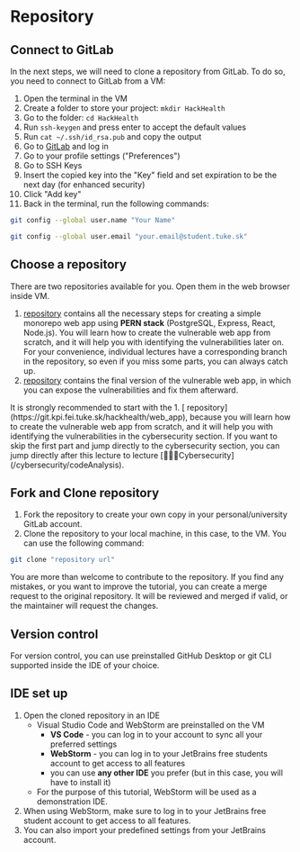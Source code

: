 
# Repository

## Connect to GitLab
In the next steps, we will need to clone a repository from GitLab. To do so, you need to connect to GitLab from a VM:
1. Open the terminal in the VM 
2. Create a folder to store your project: `mkdir HackHealth`
3. Go to the folder: `cd HackHealth`
4. Run `ssh-keygen` and press enter to accept the default values
5. Run `cat ~/.ssh/id_rsa.pub` and copy the output
6. Go to [GitLab](https://git.kpi.fei.tuke.sk) and log in
7. Go to your profile settings ("Preferences")
8. Go to SSH Keys
9. Insert the copied key into the "Key" field and set expiration to be the next day (for enhanced security)
10. Click "Add key"
11. Back in the terminal, run the following commands:
```bash copy
git config --global user.name "Your Name"
```
```bash copy
git config --global user.email "your.email@student.tuke.sk"
```

## Choose a repository

There are two repositories available for you.
Open them in the web browser inside VM.

1. [repository](https://git.kpi.fei.tuke.sk/hackhealth/web_app) contains all the necessary steps for creating a simple monorepo web app using **PERN stack** (PostgreSQL, Express, React, Node.js). You will learn how to create the vulnerable web app from scratch, and it will help you with identifying the vulnerabilities later on. For your convenience, individual lectures have a corresponding branch in the repository, so even if you miss some parts, you can always catch up.
2. [repository](https://git.kpi.fei.tuke.sk/hackhealth/cybersecurity) contains the final version of the vulnerable web app, in which you can expose the vulnerabilities and fix them afterward. 

<Callout type="warning" emoji="⚠️">
    It is strongly recommended to start with the 1. [
    repository](https://git.kpi.fei.tuke.sk/hackhealth/web_app), because you will learn how to
    create the vulnerable web app from
    scratch, and it will
    help you with identifying the vulnerabilities in the cybersecurity section. If you want to skip the first part and jump directly to the cybersecurity section, you can jump directly after this lecture to lecture [🕵🏼‍♂️Cybersecurity](/cybersecurity/codeAnalysis).
</Callout>

## Fork and Clone repository

1. Fork the repository to create your own copy in your personal/university GitLab account.
2. Clone the repository to your local machine, in this case, to the VM. You can use the following command:
```bash copy
git clone "repository url"
```
<Callout emoji="💡">
    You are more than welcome to contribute to the repository.
    If you find any mistakes, or you want to improve the tutorial, you can create a merge request to the original
    repository.
    It will be reviewed and merged if valid, or the maintainer will request the changes.
</Callout>

## Version control

For version control, you can use preinstalled GitHub Desktop or git CLI supported inside the IDE of your choice.

## IDE set up

1. Open the cloned repository in an IDE
    * Visual Studio Code and WebStorm are preinstalled on the VM
        * **VS Code** - you can log in to your account to sync all your preferred settings
        * **WebStorm** - you can log in to your JetBrains free students account to get access to all features
        * you can use **any other IDE** you prefer (but in this case, you will have to install it)
    * For the purpose of this tutorial, WebStorm will be used as a demonstration IDE.
2. When using WebStorm, make sure to log in to your JetBrains free student account to get access to all features.
3. You can also import your predefined settings from your JetBrains account.
